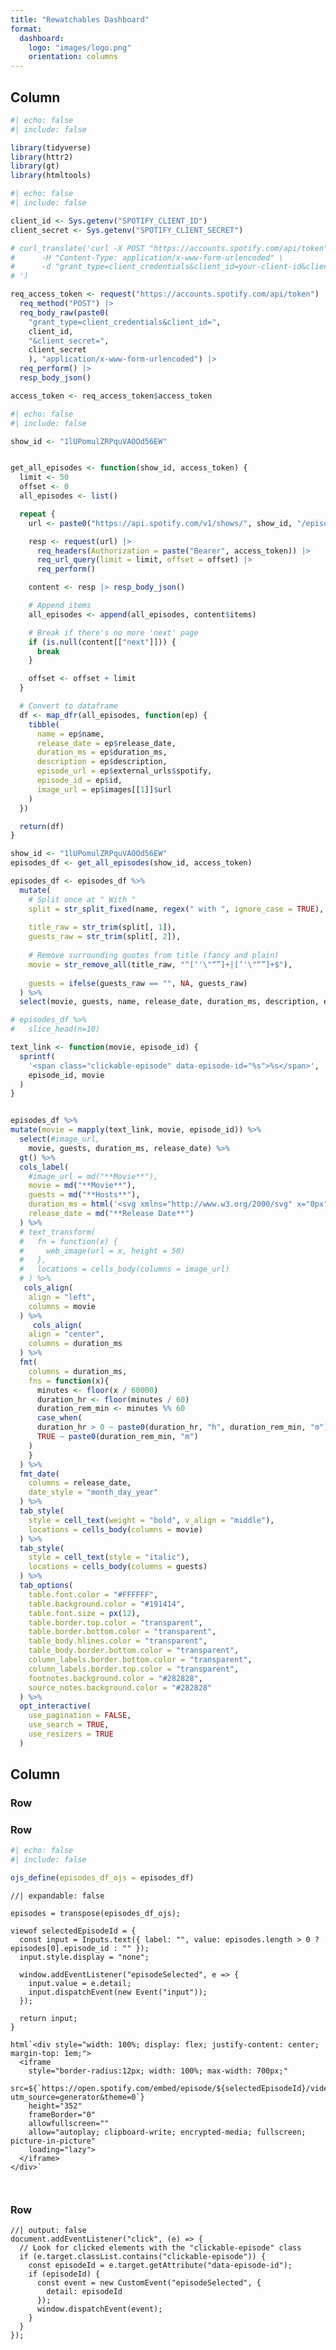 ```yaml
---
title: "Rewatchables Dashboard"
format:
  dashboard:
    logo: "images/logo.png"
    orientation: columns
---
```


## Column {width="55%"}

```r
#| echo: false
#| include: false

library(tidyverse)
library(httr2)
library(gt)
library(htmltools)

```

```r
#| echo: false
#| include: false

client_id <- Sys.getenv("SPOTIFY_CLIENT_ID")
client_secret <- Sys.getenv("SPOTIFY_CLIENT_SECRET")

# curl_translate('curl -X POST "https://accounts.spotify.com/api/token" \
#      -H "Content-Type: application/x-www-form-urlencoded" \
#      -d "grant_type=client_credentials&client_id=your-client-id&client_secret=your-client-secret"
# ')

req_access_token <- request("https://accounts.spotify.com/api/token") |>
  req_method("POST") |>
  req_body_raw(paste0(
    "grant_type=client_credentials&client_id=",
    client_id,
    "&client_secret=",
    client_secret
    ), "application/x-www-form-urlencoded") |>
  req_perform() |>
  resp_body_json()

access_token <- req_access_token$access_token
```

```r
#| echo: false
#| include: false

show_id <- "1lUPomulZRPquVAOOd56EW"


get_all_episodes <- function(show_id, access_token) {
  limit <- 50
  offset <- 0
  all_episodes <- list()

  repeat {
    url <- paste0("https://api.spotify.com/v1/shows/", show_id, "/episodes")

    resp <- request(url) |>
      req_headers(Authorization = paste("Bearer", access_token)) |>
      req_url_query(limit = limit, offset = offset) |>
      req_perform()

    content <- resp |> resp_body_json()

    # Append items
    all_episodes <- append(all_episodes, content$items)

    # Break if there's no more 'next' page
    if (is.null(content[["next"]])) {
      break
    }

    offset <- offset + limit
  }

  # Convert to dataframe
  df <- map_dfr(all_episodes, function(ep) {
    tibble(
      name = ep$name,
      release_date = ep$release_date,
      duration_ms = ep$duration_ms,
      description = ep$description,
      episode_url = ep$external_urls$spotify,
      episode_id = ep$id,
      image_url = ep$images[[1]]$url
    )
  })

  return(df)
}


```

```r
show_id <- "1lUPomulZRPquVAOOd56EW"
episodes_df <- get_all_episodes(show_id, access_token)

episodes_df <- episodes_df %>%
  mutate(
    # Split once at " With "
    split = str_split_fixed(name, regex(" with ", ignore_case = TRUE), 2),
    
    title_raw = str_trim(split[, 1]),
    guests_raw = str_trim(split[, 2]),
    
    # Remove surrounding quotes from title (fancy and plain)
    movie = str_remove_all(title_raw, "^[‘'\"“”]+|[’'\"“”]+$"),
    
    guests = ifelse(guests_raw == "", NA, guests_raw)
  ) %>%
  select(movie, guests, name, release_date, duration_ms, description, episode_id, episode_url, image_url)

# episodes_df %>%
#   slice_head(n=10)

```

```r

text_link <- function(movie, episode_id) {
  sprintf(
    '<span class="clickable-episode" data-episode-id="%s">%s</span>',
    episode_id, movie
  )
}


episodes_df %>%
mutate(movie = mapply(text_link, movie, episode_id)) %>%
  select(#image_url,
    movie, guests, duration_ms, release_date) %>%
  gt() %>%
  cols_label(
    #image_url = md("**Movie**"),
    movie = md("**Movie**"),
    guests = md("**Hosts**"),
    duration_ms = html('<svg xmlns="http://www.w3.org/2000/svg" x="0px" y="0px" width="15" height="15" viewBox="0,0,255.998,255.998"><g fill="#ffffff" fill-rule="nonzero" stroke="none" stroke-width="1" stroke-linecap="butt" stroke-linejoin="miter" stroke-miterlimit="10" stroke-dasharray="" stroke-dashoffset="0" font-family="none" font-weight="none" font-size="none" text-anchor="none" style="mix-blend-mode: normal"><g transform="scale(10.66667,10.66667)"><path d="M12,2c-5.523,0 -10,4.477 -10,10c0,5.523 4.477,10 10,10c5.523,0 10,-4.477 10,-10c0,-5.523 -4.477,-10 -10,-10zM14.586,16l-3.293,-3.293c-0.188,-0.188 -0.293,-0.442 -0.293,-0.707v-5c0,-0.552 0.448,-1 1,-1v0c0.552,0 1,0.448 1,1v4.586l3,3c0.39,0.39 0.39,1.024 0,1.414v0c-0.39,0.39 -1.024,0.39 -1.414,0z"></path></g></g></svg>'),
    release_date = md("**Release Date**")
  ) %>%
  # text_transform(
  #   fn = function(x) {
  #     web_image(url = x, height = 50)
  #   },
  #   locations = cells_body(columns = image_url)
  # ) %>%
   cols_align(
    align = "left",
    columns = movie
  ) %>%
     cols_align(
    align = "center",
    columns = duration_ms
  ) %>%
  fmt(
    columns = duration_ms,
    fns = function(x){
      minutes <- floor(x / 60000)
      duration_hr <- floor(minutes / 60)
      duration_rem_min <- minutes %% 60
      case_when(
      duration_hr > 0 ~ paste0(duration_hr, "h", duration_rem_min, "m"),
      TRUE ~ paste0(duration_rem_min, "m")
    )
    }
  ) %>%
  fmt_date(
    columns = release_date,
    date_style = "month_day_year"
  ) %>%
  tab_style(
    style = cell_text(weight = "bold", v_align = "middle"),
    locations = cells_body(columns = movie)
  ) %>%
  tab_style(
    style = cell_text(style = "italic"),
    locations = cells_body(columns = guests)
  ) %>%
  tab_options(
    table.font.color = "#FFFFFF",
    table.background.color = "#191414",
    table.font.size = px(12),
    table.border.top.color = "transparent",
    table.border.bottom.color = "transparent",
    table_body.hlines.color = "transparent",
    table_body.border.bottom.color = "transparent",
    column_labels.border.bottom.color = "transparent",
    column_labels.border.top.color = "transparent",
    footnotes.background.color = "#282828",
    source_notes.background.color = "#282828"
  ) %>%
  opt_interactive(
    use_pagination = FALSE,
    use_search = TRUE,
    use_resizers = TRUE
  )

```

## Column {width="45%"}

### Row {height="10%"}

### Row {height="70%"}

```r
#| echo: false
#| include: false

ojs_define(episodes_df_ojs = episodes_df)

```

```ojs
//| expandable: false

episodes = transpose(episodes_df_ojs);

viewof selectedEpisodeId = {
  const input = Inputs.text({ label: "", value: episodes.length > 0 ? episodes[0].episode_id : "" });
  input.style.display = "none";

  window.addEventListener("episodeSelected", e => {
    input.value = e.detail;
    input.dispatchEvent(new Event("input"));
  });

  return input;
}

html`<div style="width: 100%; display: flex; justify-content: center; margin-top: 1em;">
  <iframe
    style="border-radius:12px; width: 100%; max-width: 700px;"
    src=${`https://open.spotify.com/embed/episode/${selectedEpisodeId}/video?utm_source=generator&theme=0`}
    height="352"
    frameBorder="0"
    allowfullscreen=""
    allow="autoplay; clipboard-write; encrypted-media; fullscreen; picture-in-picture"
    loading="lazy">
  </iframe>
</div>`



```

### Row {height="20%"}

```ojs
//| output: false
document.addEventListener("click", (e) => {
  // Look for clicked elements with the "clickable-episode" class
  if (e.target.classList.contains("clickable-episode")) {
    const episodeId = e.target.getAttribute("data-episode-id");
    if (episodeId) {
      const event = new CustomEvent("episodeSelected", {
        detail: episodeId
      });
      window.dispatchEvent(event);
    }
  }
});
```
